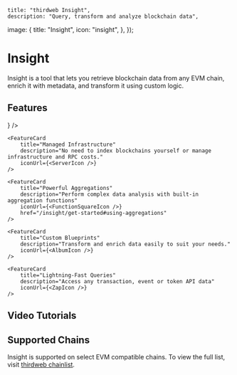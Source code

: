

	title: "thirdweb Insight",
	description: "Query, transform and analyze blockchain data",
  image: {
    title: "Insight",
    icon: "insight",
  },
});

# Insight

Insight is a tool that lets you retrieve blockchain data from any EVM chain, enrich it with metadata, and transform it using custom logic.

<OpenSourceCard title="Insight" href="https://github.com/thirdweb-dev/insight" />

## Features

<div
	className="my-4 grid gap-4 lg:grid-cols-2"
>
	<FeatureCard
		title="Easy-to-Use API"
		description="Easily understandable data API to query blockchain data."
		iconUrl={<BracesIcon  />}
	/>

	<FeatureCard
		title="Managed Infrastructure"
		description="No need to index blockchains yourself or manage infrastructure and RPC costs."
		iconUrl={<ServerIcon />}
	/>

	<FeatureCard
		title="Powerful Aggregations"
		description="Perform complex data analysis with built-in aggregation functions"
		iconUrl={<FunctionSquareIcon />}
		href="/insight/get-started#using-aggregations"
	/>

	<FeatureCard
		title="Custom Blueprints"
		description="Transform and enrich data easily to suit your needs."
		iconUrl={<AlbumIcon />}
	/>

	<FeatureCard
		title="Lightning-Fast Queries"
		description="Access any transaction, event or token API data"
		iconUrl={<ZapIcon />}
	/>
</div>

## Video Tutorials

<div className="grid gap-4 lg:grid-cols-2">

<ArticleCard
	title="Insight Introduction"
	description="Create your own custom schemas and data to get specific data."
	href="https://www.youtube.com/watch?v=U2aW7YIUJVw"
  />

  <ArticleCard
	title="Telegram Bot"
	description="Build an on-chain Telegram bot that fetches live blockchain data"
	href="https://m.youtube.com/watch?v=HvqewXLVRig"
  />

</div>

## Supported Chains
Insight is supported on select EVM compatible chains. To view the full list, visit [thirdweb chainlist](https://thirdweb.com/chainlist?service=insight).

<DocImage src={SupportedChains} />
